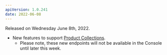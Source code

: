 ```yaml
---
apiVersion: 1.0.241
date: 2022-06-08
---
```


Released on Wednesday June 8th, 2022.

- New features to support [Product Collections](/knowledge-base/product-collections).
   - Please note, these new endpoints will not be available in the Console until later this week.
